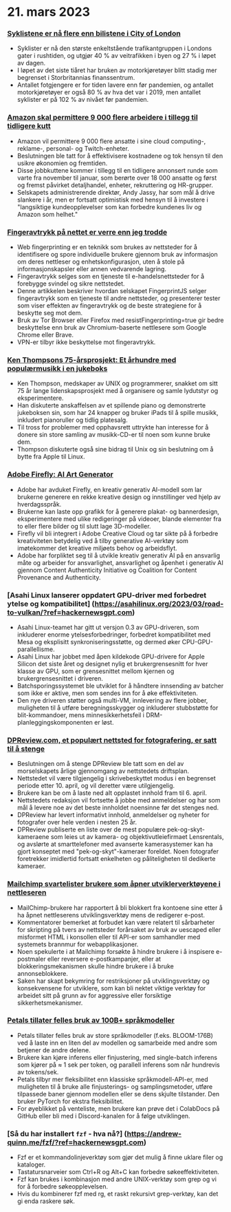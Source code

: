 
<Steps>

# 21. mars 2023

### [Syklistene er nå flere enn bilistene i City of London](https://www.forbes.com/sites/carltonreid/2023/03/01/cyclists-now-outnumber-motorists-in-city-of-london/?ref=hackernewsgpt.com)

- Syklister er nå den største enkeltstående trafikantgruppen i Londons gater i rushtiden, og utgjør 40 % av veitrafikken i byen og 27 % i løpet av dagen.
- I løpet av det siste tiåret har bruken av motorkjøretøyer blitt stadig mer begrenset i Storbritannias finanssentrum.
- Antallet fotgjengere er for tiden lavere enn før pandemien, og antallet motorkjøretøyer er også 80 % av hva det var i 2019, men antallet syklister er på 102 % av nivået før pandemien.

### [Amazon skal permittere 9 000 flere arbeidere i tillegg til tidligere kutt](https://www.cnbc.com/2023/03/20/amazon-layoffs-company-to-cut-off-9000-more-workers.html?ref=hackernewsgpt.com)

- Amazon vil permittere 9 000 flere ansatte i sine cloud computing-, reklame-, personal- og Twitch-enheter.
- Beslutningen ble tatt for å effektivisere kostnadene og tok hensyn til den usikre økonomien og fremtiden.
- Disse jobbkuttene kommer i tillegg til en tidligere annonsert runde som varte fra november til januar, som berørte over 18 000 ansatte og først og fremst påvirket detaljhandel, enheter, rekruttering og HR-grupper.
- Selskapets administrerende direktør, Andy Jassy, har som mål å drive slankere i år, men er fortsatt optimistisk med hensyn til å investere i "langsiktige kundeopplevelser som kan forbedre kundenes liv og Amazon som helhet."

### [Fingeravtrykk på nettet er verre enn jeg trodde](https://www.bitestring.com/posts/2023-03-19-web-fingerprinting-is-worse-than-I-thought.html?ref=hackernewsgpt.com)

- Web fingerprinting er en teknikk som brukes av nettsteder for å identifisere og spore individuelle brukere gjennom bruk av informasjon om deres nettleser og enhetskonfigurasjon, uten å stole på informasjonskapsler eller annen vedvarende lagring.
- Fingeravtrykk selges som en tjeneste til e-handelsnettsteder for å forebygge svindel og sikre nettstedet.
- Denne artikkelen beskriver hvordan selskapet FingerprintJS selger fingeravtrykk som en tjeneste til andre nettsteder, og presenterer tester som viser effekten av fingeravtrykk og de beste strategiene for å beskytte seg mot dem.
- Bruk av Tor Browser eller Firefox med resistFingerprinting=true gir bedre beskyttelse enn bruk av Chromium-baserte nettlesere som Google Chrome eller Brave.
- VPN-er tilbyr ikke beskyttelse mot fingeravtrykk.

### [Ken Thompsons 75-årsprosjekt: Et århundre med populærmusikk i en jukeboks](https://www.youtube.com/watch?v=kaandEt_pKw&ref=hackernewsgpt.com)

- Ken Thompson, medskaper av UNIX og programmerer, snakket om sitt 75 år lange lidenskapsprosjekt med å organisere og samle lydutstyr og eksperimentere.
- Han diskuterte anskaffelsen av et spillende piano og demonstrerte jukeboksen sin, som har 24 knapper og bruker iPads til å spille musikk, inkludert pianoruller og tidlig platesalg.
- Til tross for problemer med opphavsrett uttrykte han interesse for å donere sin store samling av musikk-CD-er til noen som kunne bruke dem.
- Thompson diskuterte også sine bidrag til Unix og sin beslutning om å bytte fra Apple til Linux.

### [Adobe Firefly: AI Art Generator](https://www.adobe.com/sensei/generative-ai/firefly.html?ref=hackernewsgpt.com)

- Adobe har avduket Firefly, en kreativ generativ AI-modell som lar brukerne generere en rekke kreative design og innstillinger ved hjelp av hverdagsspråk.
- Brukerne kan laste opp grafikk for å generere plakat- og bannerdesign, eksperimentere med ulike redigeringer på videoer, blande elementer fra to eller flere bilder og til slutt lage 3D-modeller.
- Firefly vil bli integrert i Adobe Creative Cloud og tar sikte på å forbedre kreativiteten betydelig ved å tilby generative AI-verktøy som imøtekommer det kreative miljøets behov og arbeidsflyt.
- Adobe har forpliktet seg til å utvikle kreativ generativ AI på en ansvarlig måte og arbeider for ansvarlighet, ansvarlighet og åpenhet i generativ AI gjennom Content Authenticity Initiative og Coalition for Content Provenance and Authenticity.

### [Asahi Linux lanserer oppdatert GPU-driver med forbedret ytelse og kompatibilitet] (https://asahilinux.org/2023/03/road-to-vulkan/?ref=hackernewsgpt.com)

- Asahi Linux-teamet har gitt ut versjon 0.3 av GPU-driveren, som inkluderer enorme ytelsesforbedringer, forbedret kompatibilitet med Mesa og eksplisitt synkroniseringsstøtte, og dermed øker CPU-GPU-parallellisme.
- Asahi Linux har jobbet med åpen kildekode GPU-drivere for Apple Silicon det siste året og designet nylig et brukergrensesnitt for hver klasse av GPU, som er grensesnittet mellom kjernen og brukergrensesnittet i driveren.
- Batchsporingssystemet ble utviklet for å håndtere innsending av batcher som ikke er aktive, men som sendes inn for å øke effektiviteten.
- Den nye driveren støtter også multi-VM, innlevering av flere jobber, muligheten til å utføre beregningsskygger og inkluderer stubbstøtte for blit-kommandoer, mens minnesikkerhetsfeil i DRM-planleggingskomponenten er løst.

### [DPReview.com, et populært nettsted for fotografering, er satt til å stenge](https://www.dpreview.com/news/5901145460/dpreview-com-to-close?ref=hackernewsgpt.com)

- Beslutningen om å stenge DPReview ble tatt som en del av morselskapets årlige gjennomgang av nettstedets driftsplan.
- Nettstedet vil være tilgjengelig i skrivebeskyttet modus i en begrenset periode etter 10. april, og vil deretter være utilgjengelig.
- Brukere kan be om å laste ned alt opplastet innhold fram til 6. april.
- Nettstedets redaksjon vil fortsette å jobbe med anmeldelser og har som mål å levere noe av det beste innholdet noensinne før det stenges ned.
- DPReview har levert informativt innhold, anmeldelser og nyheter for fotografer over hele verden i nesten 25 år.
- DPReview publiserte en liste over de mest populære pek-og-skyt-kameraene som leies ut av kamera- og objektivutleiefirmaet Lensrentals, og avslørte at smarttelefoner med avanserte kamerasystemer kan ha gjort konseptet med "pek-og-skyt"-kameraer foreldet. Noen fotografer foretrekker imidlertid fortsatt enkelheten og påliteligheten til dedikerte kameraer.

### [Mailchimp svartelister brukere som åpner utviklerverktøyene i nettleseren](http://news.ycombinator.com/item?id=35235732&ref=hackernewsgpt.com)

- MailChimp-brukere har rapportert å bli blokkert fra kontoene sine etter å ha åpnet nettleserens utviklingsverktøy mens de redigerer e-post.
- Kommentatorer bemerket at forbudet kan være relatert til sårbarheter for skripting på tvers av nettsteder forårsaket av bruk av uescaped eller misformet HTML i konsollen eller til API-er som samhandler med systemets brannmur for webapplikasjoner.
- Noen spekulerte i at Mailchimp forsøkte å hindre brukere i å inspisere e-postmaler eller reversere e-postkampanjer, eller at blokkeringsmekanismen skulle hindre brukere i å bruke annonseblokkere.
- Saken har skapt bekymring for restriksjoner på utviklingsverktøy og konsekvensene for utviklere, som kan bli nektet viktige verktøy for arbeidet sitt på grunn av for aggressive eller forsiktige sikkerhetsmekanismer.

### [Petals tillater felles bruk av 100B+ språkmodeller](https://petals.ml/?ref=hackernewsgpt.com)

- Petals tillater felles bruk av store språkmodeller (f.eks. BLOOM-176B) ved å laste inn en liten del av modellen og samarbeide med andre som betjener de andre delene.
- Brukere kan kjøre inferens eller finjustering, med single-batch inferens som kjører på ≈ 1 sek per token, og parallell inferens som når hundrevis av tokens/sek.
- Petals tilbyr mer fleksibilitet enn klassiske språkmodell-API-er, med muligheten til å bruke alle finjusterings- og samplingsmetoder, utføre tilpassede baner gjennom modellen eller se dens skjulte tilstander. Den bruker PyTorch for ekstra fleksibilitet.
- For øyeblikket på venteliste, men brukere kan prøve det i ColabDocs på GitHub eller bli med i Discord-kanalen for å følge utviklingen.

### [Så du har installert `fzf` - hva nå?] (https://andrew-quinn.me/fzf/?ref=hackernewsgpt.com)

- Fzf er et kommandolinjeverktøy som gjør det mulig å finne uklare filer og kataloger.
- Tastatursnarveier som Ctrl+R og Alt+C kan forbedre søkeeffektiviteten.
- Fzf kan brukes i kombinasjon med andre UNIX-verktøy som grep og vi for å forbedre søkeopplevelsen.
- Hvis du kombinerer fzf med rg, et raskt rekursivt grep-verktøy, kan det gi enda raskere søk.

</Steps>
